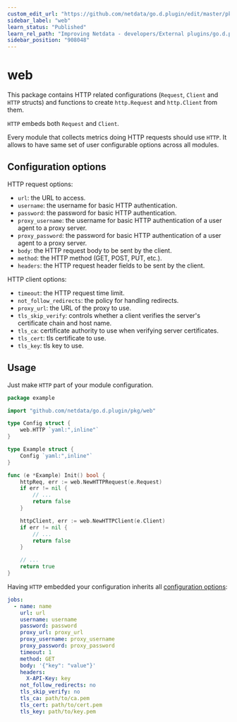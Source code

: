 ```yaml
---
custom_edit_url: "https://github.com/netdata/go.d.plugin/edit/master/pkg/web/README.md"
sidebar_label: "web"
learn_status: "Published"
learn_rel_path: "Improving Netdata - developers/External plugins/go.d.plugin/Helper Packages"
sidebar_position: "908048"
---
```



# web

This package contains HTTP related configurations (`Request`, `Client` and `HTTP` structs) and functions to
create `http.Request` and `http.Client` from them.

`HTTP` embeds both `Request` and `Client`.

Every module that collects metrics doing HTTP requests should use `HTTP`. It allows to have same set of user
configurable options across all modules.

## Configuration options

HTTP request options:

- `url`: the URL to access.
- `username`: the username for basic HTTP authentication.
- `password`: the password for basic HTTP authentication.
- `proxy_username`: the username for basic HTTP authentication of a user agent to a proxy server.
- `proxy_password`: the password for basic HTTP authentication of a user agent to a proxy server.
- `body`: the HTTP request body to be sent by the client.
- `method`: the HTTP method (GET, POST, PUT, etc.).
- `headers`: the HTTP request header fields to be sent by the client.

HTTP client options:

- `timeout`: the HTTP request time limit.
- `not_follow_redirects`: the policy for handling redirects.
- `proxy_url`: the URL of the proxy to use.
- `tls_skip_verify`: controls whether a client verifies the server's certificate chain and host name.
- `tls_ca`: certificate authority to use when verifying server certificates.
- `tls_cert`: tls certificate to use.
- `tls_key`: tls key to use.

## Usage

Just make `HTTP` part of your module configuration.

```go
package example

import "github.com/netdata/go.d.plugin/pkg/web"

type Config struct {
	web.HTTP `yaml:",inline"`
}

type Example struct {
	Config `yaml:",inline"`
}

func (e *Example) Init() bool {
	httpReq, err := web.NewHTTPRequest(e.Request)
	if err != nil {
		// ...
		return false
	}

	httpClient, err := web.NewHTTPClient(e.Client)
	if err != nil {
		// ...
		return false
	}

	// ...
	return true
}
```

Having `HTTP` embedded your configuration inherits all [configuration options](#configuration-options):

```yaml
jobs:
  - name: name
    url: url
    username: username
    password: password
    proxy_url: proxy_url
    proxy_username: proxy_username
    proxy_password: proxy_password
    timeout: 1
    method: GET
    body: '{"key": "value"}'
    headers:
      X-API-Key: key
    not_follow_redirects: no
    tls_skip_verify: no
    tls_ca: path/to/ca.pem
    tls_cert: path/to/cert.pem
    tls_key: path/to/key.pem
```
